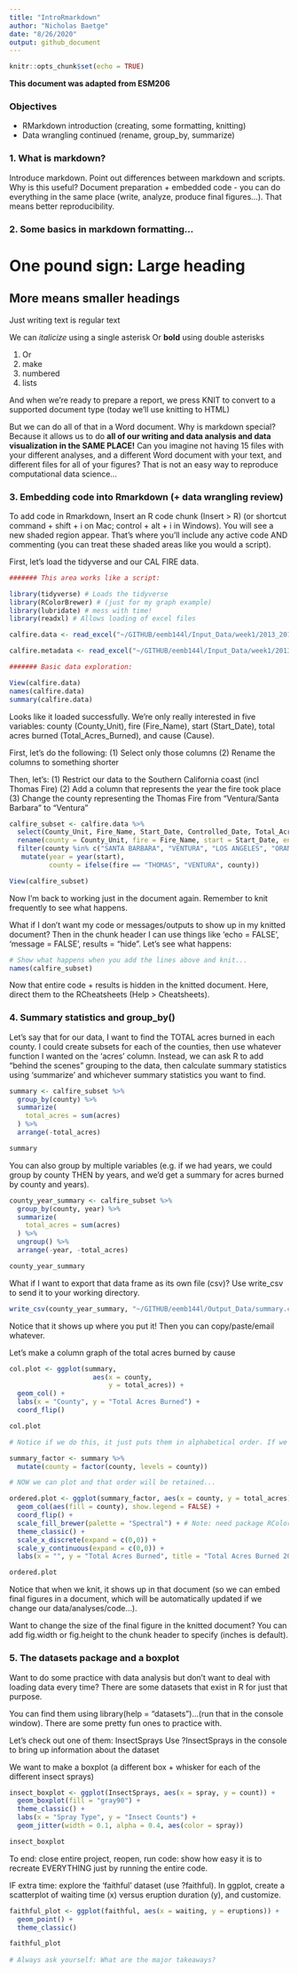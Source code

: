 ```yaml
---
title: "IntroRmarkdown"
author: "Nicholas Baetge"
date: "8/26/2020"
output: github_document
---
```


```r
knitr::opts_chunk$set(echo = TRUE)
```

**This document was adapted from ESM206**

### Objectives 

- RMarkdown introduction (creating, some formatting, knitting)
- Data wrangling continued (rename, group_by, summarize)

### 1. What is markdown? 

Introduce markdown. Point out differences between markdown and scripts. Why is this useful? Document preparation + embedded code - you can do everything in the same place (write, analyze, produce final figures...). That means better reproducibility.

### 2. Some basics in markdown formatting...

# One pound sign: Large heading
## More means smaller headings

Just writing text is regular text

We can *italicize* using a single asterisk
Or **bold** using double asterisks

1. Or
2. make
3. numbered
4. lists

And when we're ready to prepare a report, we press KNIT to convert to a supported document type (today we'll use knitting to HTML)

But we can do all of that in a Word document. Why is markdown special? Because it allows us to do **all of our writing and data analysis and data visualization in the SAME PLACE!** Can you imagine not having 15 files with your different analyses, and a different Word document with your text, and different files for all of your figures? That is not an easy way to reproduce computational data science...

### 3. Embedding code into Rmarkdown (+ data wrangling review)

To add code in Rmarkdown, Insert an R code chunk (Insert > R) (or shortcut command + shift + i on Mac; control + alt + i in Windows). You will see a new shaded region appear. That's where you'll include any active code AND commenting (you can treat these shaded areas like you would a script). 

First, let's load the tidyverse and our CAL FIRE data. 

```r

####### This area works like a script:

library(tidyverse) # Loads the tidyverse
library(RColorBrewer) # (just for my graph example)
library(lubridate) # mess with time!
library(readxl) # Allows loading of excel files

calfire.data <- read_excel("~/GITHUB/eemb144l/Input_Data/week1/2013_2019_CALFIRE_Redbook.xlsx", sheet = "Data") # read in the data (use ":" and "/" or "\" on windows)

calfire.metadata <- read_excel("~/GITHUB/eemb144l/Input_Data/week1/2013_2019_CalFire_Redbook.xlsx", sheet = "Metadata")  # read in the metadata

####### Basic data exploration:

View(calfire.data)
names(calfire.data)
summary(calfire.data) 

```

Looks like it loaded successfully. We're only really interested in five variables: county (County_Unit), fire (Fire_Name), start (Start_Date),  total acres burned (Total_Acres_Burned), and cause (Cause).

First, let's do the following:
(1) Select only those columns
(2) Rename the columns to something shorter

Then, let's:
(1) Restrict our data to the Southern California coast (incl Thomas Fire)
(2) Add a column that represents the year the fire took place
(3) Change the county representing the Thomas Fire from "Ventura/Santa Barbara" to "Ventura"


```r

calfire_subset <- calfire.data %>% 
  select(County_Unit, Fire_Name, Start_Date, Controlled_Date, Total_Acres_Burned, Cause) %>% 
  rename(county = County_Unit, fire = Fire_Name, start = Start_Date, end = Controlled_Date, acres = Total_Acres_Burned, cause = Cause) %>% 
  filter(county %in% c("SANTA BARBARA", "VENTURA", "LOS ANGELES", "ORANGE", "SAN DIEGO") | fire == "THOMAS") %>% 
   mutate(year = year(start),
          county = ifelse(fire == "THOMAS", "VENTURA", county))

View(calfire_subset)

```

Now I'm back to working just in the document again. Remember to knit frequently to see what happens.

What if I don't want my code or messages/outputs to show up in my knitted document? Then in the chunk header I can use things like 'echo = FALSE', 'message = FALSE', results = "hide". Let's see what happens:

```r

# Show what happens when you add the lines above and knit...
names(calfire_subset)

```

Now that entire code + results is hidden in the knitted document. Here, direct them to the RCheatsheets (Help > Cheatsheets). 

### 4. Summary statistics and group_by()

Let's say that for our data, I want to find the TOTAL acres burned in each county. I could create subsets for each of the counties, then use whatever function I wanted on the 'acres' column. Instead, we can ask R to add "behind the scenes" grouping to the data, then calculate summary statistics using 'summarize' and whichever summary statistics you want to find. 

```r

summary <- calfire_subset %>% 
  group_by(county) %>% 
  summarize(
    total_acres = sum(acres)
  ) %>% 
  arrange(-total_acres)

summary

```

You can also group by multiple variables (e.g. if we had years, we could group by county THEN by years, and we'd get a summary for acres burned by county and years). 

```r
county_year_summary <- calfire_subset %>% 
  group_by(county, year) %>% 
  summarize(
    total_acres = sum(acres)
  ) %>% 
  ungroup() %>% 
  arrange(-year, -total_acres) 

county_year_summary
```


What if I want to export that data frame as its own file (csv)? Use write_csv to send it to your working directory. 

```r

write_csv(county_year_summary, "~/GITHUB/eemb144l/Output_Data/summary.csv")

```

Notice that it shows up where you put it! Then you can copy/paste/email whatever. 

Let's make a column graph of the total acres burned by cause

```r


col.plot <- ggplot(summary, 
                     aes(x = county, 
                         y = total_acres)) +
  geom_col() +
  labs(x = "County", y = "Total Acres Burned") +
  coord_flip() 

col.plot

# Notice if we do this, it just puts them in alphabetical order. If we want it to stay in the order from high to low, we need to reassign the causes as factors and explicitly set the levels (see below)

summary_factor <- summary %>% 
  mutate(county = factor(county, levels = county))

# NOW we can plot and that order will be retained...
```

```r

ordered.plot <- ggplot(summary_factor, aes(x = county, y = total_acres)) +
  geom_col(aes(fill = county), show.legend = FALSE) +
  coord_flip() +
  scale_fill_brewer(palette = "Spectral") + # Note: need package RColorBrewer
  theme_classic() +
  scale_x_discrete(expand = c(0,0)) +
  scale_y_continuous(expand = c(0,0)) +
  labs(x = "", y = "Total Acres Burned", title = "Total Acres Burned 2014 - 2018") 

ordered.plot

```



Notice that when we knit, it shows up in that document (so we can embed final figures in a document, which will be automatically updated if we change our data/analyses/code...). 

Want to change the size of the final figure in the knitted document? You can add fig.width or fig.height to the chunk header to specify (inches is default). 

### 5. The datasets package and a boxplot

Want to do some practice with data analysis but don't want to deal with loading data every time? There are some datasets that exist in R for just that purpose. 

You can find them using library(help = "datasets")...(run that in the console window). There are some pretty fun ones to practice with. 

Let's check out one of them: InsectSprays
Use ?InsectSprays in the console to bring up information about the dataset

We want to make a boxplot (a different box + whisker for each of the different insect sprays)

```r

insect_boxplot <- ggplot(InsectSprays, aes(x = spray, y = count)) +
  geom_boxplot(fill = "gray90") +
  theme_classic() +
  labs(x = "Spray Type", y = "Insect Counts") +
  geom_jitter(width = 0.1, alpha = 0.4, aes(color = spray))

insect_boxplot

```

To end: close entire project, reopen, run code: show how easy it is to recreate EVERYTHING just by running the entire code. 

IF extra time: explore the 'faithful' dataset (use ?faithful). In ggplot, create a scatterplot of waiting time (x) versus eruption duration (y), and customize. 

```r

faithful_plot <- ggplot(faithful, aes(x = waiting, y = eruptions)) +
  geom_point() +
  theme_classic()

faithful_plot
  
# Always ask yourself: What are the major takeaways?

```
